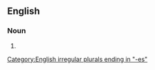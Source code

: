 ==English==

===Noun===
{{head|en|noun form}}

# {{plural of|en|metempsychosis}}

[[Category:English irregular plurals ending in "-es"]]